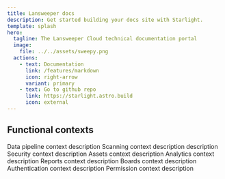 ```yaml
---
title: Lansweeper docs
description: Get started building your docs site with Starlight.
template: splash
hero:
  tagline: The Lansweeper Cloud technical documentation portal
  image:
    file: ../../assets/sweepy.png
  actions:
    - text: Documentation
      link: /features/markdown
      icon: right-arrow
      variant: primary
    - text: Go to github repo
      link: https://starlight.astro.build
      icon: external
---
```



## Functional contexts

<CardGrid stagger>
	<Card title="Data pipeline" icon="open-book">
		Data pipeline context description
	</Card>
	<Card title="Scanning" icon="open-book">
		Scanning context description description
	</Card>
	<Card title="Security" icon="open-book">
		Security context description
	</Card>
	<Card title="Assets" icon="open-book">
		Assets context description
	</Card>
	<Card title="Analytics" icon="open-book">
		Analytics context description
	</Card>
	<Card title="Reports" icon="open-book">
		Reports context description
	</Card>
	<Card title="Boards" icon="open-book">
		Boards context description
	</Card>
	<Card title="Authentication" icon="open-book">
		Authentication context description
	</Card>
	<Card title="Permissions" icon="open-book">
		Permission context description
	</Card>
</CardGrid>
